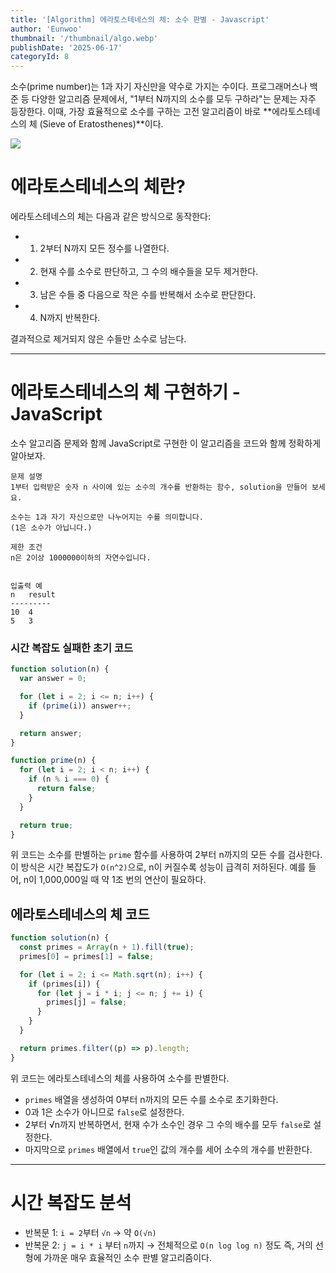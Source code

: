```yaml
---
title: '[Algorithm] 에라토스테네스의 체: 소수 판별 - Javascript'
author: 'Eunwoo'
thumbnail: '/thumbnail/algo.webp'
publishDate: '2025-06-17'
categoryId: 8
---
```


소수(prime number)는 1과 자기 자신만을 약수로 가지는 수이다.
프로그래머스나 백준 등 다양한 알고리즘 문제에서, "1부터 N까지의 소수를 모두 구하라"는 문제는 자주 등장한다.
이때, 가장 효율적으로 소수를 구하는 고전 알고리즘이 바로 **에라토스테네스의 체 (Sieve of Eratosthenes)**이다.

![](https://velog.velcdn.com/images/eunwoo1341/post/5e6d3162-3aae-482f-a84d-f34f1d656ae8/image.gif)

# 에라토스테네스의 체란?

에라토스테네스의 체는 다음과 같은 방식으로 동작한다:

- 1. 2부터 N까지 모든 정수를 나열한다.
- 2. 현재 수를 소수로 판단하고, 그 수의 배수들을 모두 제거한다.
- 3. 남은 수들 중 다음으로 작은 수를 반복해서 소수로 판단한다.
- 4. N까지 반복한다.

결과적으로 제거되지 않은 수들만 소수로 남는다.

---

# 에라토스테네스의 체 구현하기 - JavaScript

소수 알고리즘 문제와 함께 JavaScript로 구현한 이 알고리즘을 코드와 함께 정확하게 알아보자.

```
문제 설명
1부터 입력받은 숫자 n 사이에 있는 소수의 개수를 반환하는 함수, solution을 만들어 보세요.

소수는 1과 자기 자신으로만 나누어지는 수를 의미합니다.
(1은 소수가 아닙니다.)

제한 조건
n은 2이상 1000000이하의 자연수입니다.


입출력 예
n	result
---------
10	4
5	3
```

### 시간 복잡도 실패한 초기 코드

```js
function solution(n) {
  var answer = 0;

  for (let i = 2; i <= n; i++) {
    if (prime(i)) answer++;
  }

  return answer;
}

function prime(n) {
  for (let i = 2; i < n; i++) {
    if (n % i === 0) {
      return false;
    }
  }

  return true;
}
```

위 코드는 소수를 판별하는 `prime` 함수를 사용하여 2부터 n까지의 모든 수를 검사한다.
이 방식은 시간 복잡도가 `O(n^2)`으로, n이 커질수록 성능이 급격히 저하된다. 예를 들어, n이 1,000,000일 때 약 1조 번의 연산이 필요하다.

## **에라토스테네스의 체** 코드

```js
function solution(n) {
  const primes = Array(n + 1).fill(true);
  primes[0] = primes[1] = false;

  for (let i = 2; i <= Math.sqrt(n); i++) {
    if (primes[i]) {
      for (let j = i * i; j <= n; j += i) {
        primes[j] = false;
      }
    }
  }

  return primes.filter((p) => p).length;
}
```

위 코드는 에라토스테네스의 체를 사용하여 소수를 판별한다.

- `primes` 배열을 생성하여 0부터 n까지의 모든 수를 소수로 초기화한다.
- 0과 1은 소수가 아니므로 `false`로 설정한다.
- 2부터 √n까지 반복하면서, 현재 수가 소수인 경우 그 수의 배수를 모두 `false`로 설정한다.
- 마지막으로 `primes` 배열에서 `true`인 값의 개수를 세어 소수의 개수를 반환한다.

---

# 시간 복잡도 분석

- 반복문 1: `i = 2`부터 `√n` → 약 `O(√n)`
- 반복문 2: `j = i * i` 부터 `n`까지 → 전체적으로 `O(n log log n)` 정도
  즉, 거의 선형에 가까운 매우 효율적인 소수 판별 알고리즘이다.
